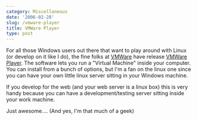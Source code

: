 ```yaml
---
category: Miscellaneous
date: '2006-02-28'
slug: /vmware-player
title: VMWare Player
type: post
---
```



For all those Windows users out there that want to play around with
Linux (or develop on it like I do), the fine folks at
[VMWare](http://www.vmware.com/) have release
[VMWare Player](http://www.vmware.com/products/player/). The
software lets you run a "Virtual Machine" inside your computer. You
can install from a bunch of options, but I'm a fan on the linux one
since you can have your own little linux server sitting in your
Windows machine.

If you develop for the web (and your web server is a linux box)
this is very handy because you can have a development/testing
server sitting inside your work machine.

Just awesome.... (And yes, I'm that much of a geek)